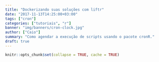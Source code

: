 ```yaml
---
title: "Dockerizando suas soluções com liftr"
date: "2017-11-13T14:25:00+03:00"
tags: ["cron"]
categories: ["tutoriais", "r"]
banner: "img/banners/cron-clock.jpg"
author: ["Caio"]
summary: "Como agendar a execução de scripts usando o pacote cronR."
draft: true
---
```


```r
knitr::opts_chunk$set(collapse = TRUE, cache = TRUE)
```


